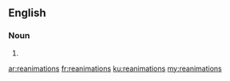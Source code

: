 ==English==

===Noun===
{{head|en|plural}}

# {{plural of|reanimation|lang=en}}

[[ar:reanimations]]
[[fr:reanimations]]
[[ku:reanimations]]
[[my:reanimations]]